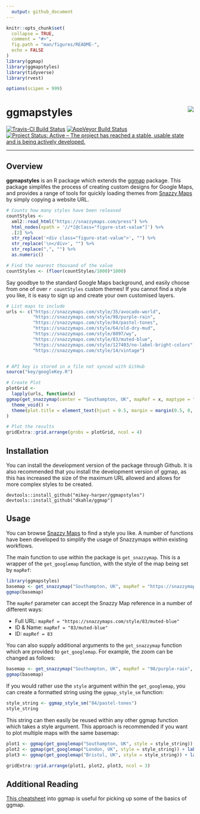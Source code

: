 ```yaml
---
  output: github_document
---
```

<!-- README.md is generated from README.Rmd. Please edit that file -->

```r
knitr::opts_chunk$set(
  collapse = TRUE,
  comment = "#>",
  fig.path = "man/figures/README-",
  echo = FALSE
)
library(ggmap)
library(ggmapstyles)
library(tidyverse)
library(rvest)

options(scipen = 999)
```

# ggmapstyles <img src="man/images/SnazzyMaps-Icon-Transparent.png" align="right" />

[![Travis-CI Build Status](https://travis-ci.org/mikey-harper/ggmapstyles.svg?branch=master)](https://travis-ci.org/mikey-harper/ggmapstyles)
[![AppVeyor Build Status](https://ci.appveyor.com/api/projects/status/github/mikey-harper/ggmapstyles?branch=master&svg=true)](https://ci.appveyor.com/project/mikey-harper/ggmapstyles)
[![Project Status: Active – The project has reached a stable, usable state and is being actively developed.](http://www.repostatus.org/badges/latest/active.svg)](http://www.repostatus.org/#active)

*****
## Overview

**ggmapstyles** is an R package which extends the [ggmap](https://github.com/dkahle/ggmap) package. This package simplifes the process of creating custom designs for Google Maps, and provides a range of tools for quickly loading themes from [Snazzy Maps](https://snazzymaps.com/) by simply copying a website URL.

```r
# Counts how many styles have been released
countStyles <- 
  xml2::read_html("https://snazzymaps.com/press") %>%
  html_nodes(xpath = '//*[@class="figure-stat-value"]') %>%
  .[2] %>%
  str_replace('<div class="figure-stat-value">', "") %>%
  str_replace('\n</div>', "") %>%
  str_replace(",", "") %>%
  as.numeric()

# Find the nearest thousand of the value
countStyles <- (floor(countStyles/1000)*1000)
```

Say goodbye to the standard Google Maps background, and easily choose from one of over `r countStyles` custom themes! If you cannot find a style you like, it is easy to sign up and create your own customised layers.

```r
# List maps to include
urls <- c("https://snazzymaps.com/style/35/avocado-world",
          "https://snazzymaps.com/style/98/purple-rain",
          "https://snazzymaps.com/style/84/pastel-tones",
          "https://snazzymaps.com/style/64/old-dry-mud",
          "https://snazzymaps.com/style/8097/wy",
          "https://snazzymaps.com/style/83/muted-blue",
          "https://snazzymaps.com/style/127403/no-label-bright-colors",
          "https://snazzymaps.com/style/14/vintage")


# API key is stored in a file not synced with GitHub
source("key/googleKey.R")

# Create Plot
plotGrid <-
  lapply(urls, function(x)
ggmap(get_snazzymap(center = "Southampton, UK", mapRef = x, maptype = "roadmap")) +
  theme_void() +
  theme(plot.title = element_text(hjust = 0.5, margin = margin(0.5, 0, 0.5, 0, unit = "cm") ))
)

# Plot the results
gridExtra::grid.arrange(grobs = plotGrid, ncol = 4)
```

## Installation

You can install the development version of the package through Github. It is also recommended that you install the development version of ggmap, as this has increased the size of the maximum URL allowed and allows for more complex styles to be created. 

```
devtools::install_github("mikey-harper/ggmapstyles")
devtools::install_github("dkahle/ggmap")
```

## Usage

You can browse [Snazzy Maps](https://snazzymaps.com/) to find a style you like. A number of functions have been developed to simplify the usage of Snazzymaps within existing workflows.

The main function to use within the package is `get_snazzymap`. This is a wrapper of the `get_googlemap` function, with the style of the map being set by `mapRef`:

```r
library(ggmapstyles)
basemap <- get_snazzymap("Southampton, UK", mapRef = "https://snazzymaps.com/style/83/muted-blue")
ggmap(basemap)
```

The `mapRef` parameter can accept the Snazzy Map reference in a number of different ways:

- Full URL: `mapRef = "https://snazzymaps.com/style/83/muted-blue"`
- ID & Name: `mapRef = "83/muted-blue"`
- ID: `mapRef = 83`

You can also supply additional arguments to the `get_snazzymap` function which are provided to `get_googlemap`. For example, the zoom can be changed as follows:

```r
basemap <- get_snazzymap("Southampton, UK", mapRef = "98/purple-rain", zoom = 15)
ggmap(basemap)
```

If you would rather use the `style` argument within the `get_googlemap`, you can create a formatted string using the `ggmap_style_sm` function:

```r
style_string <- ggmap_style_sm("84/pastel-tones")
style_string
```

This string can then easily be reused within any other ggmap function which takes a style argument. This approach is recommended if you want to plot multiple maps with the same basemap:

```r
plot1 <- ggmap(get_googlemap("Southampton, UK", style = style_string)) + labs(title = "Southampton")
plot2 <- ggmap(get_googlemap("London, UK", style = style_string)) + labs(title = "London")
plot3 <- ggmap(get_googlemap("Bristol, UK", style = style_string)) + labs(title = "Bristol")

gridExtra::grid.arrange(plot1, plot2, plot3, ncol = 3)
```

## Additional Reading

[This cheatsheet](https://www.nceas.ucsb.edu/~frazier/RSpatialGuides/ggmap/ggmapCheatsheet.pdf) into ggmap is useful for picking up some of the basics of ggmap.




